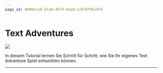 ```yaml
---
page_id: 0d065ca6-bfa8-4679-82ad-12078f9bc876
---
```


# Text Adventures

![](img/treasure_hunt_v1_console.png)

In diesem Tutorial lernen Sie Schritt für Schritt, wie Sie Ihr eigenes Text Adventure Spiel entwicklen können.

---
